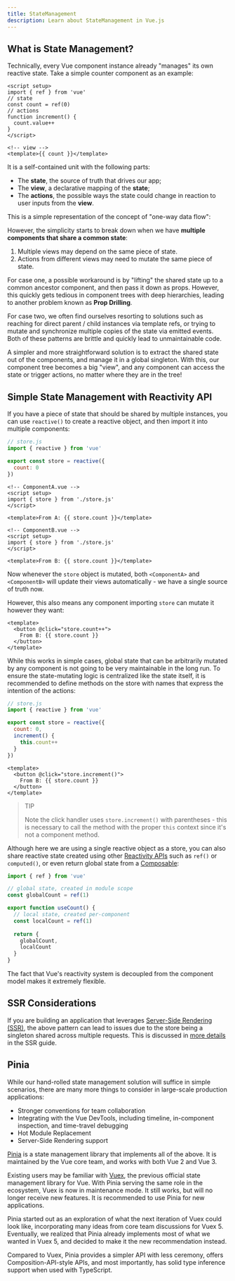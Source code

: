 ```yaml
---
title: StateManagement
description: Learn about StateManagement in Vue.js
---
```


## What is State Management?

Technically, every Vue component instance already "manages" its own reactive state. Take a simple counter component as an example:

```vue
<script setup>
import { ref } from 'vue'
// state
const count = ref(0)
// actions
function increment() {
  count.value++
}
</script>

<!-- view -->
<template>{{ count }}</template>
```

It is a self-contained unit with the following parts:

- The **state**, the source of truth that drives our app;
- The **view**, a declarative mapping of the **state**;
- The **actions**, the possible ways the state could change in reaction to user inputs from the **view**.

This is a simple representation of the concept of "one-way data flow":

However, the simplicity starts to break down when we have **multiple components that share a common state**:

1. Multiple views may depend on the same piece of state.
2. Actions from different views may need to mutate the same piece of state.

For case one, a possible workaround is by "lifting" the shared state up to a common ancestor component, and then pass it down as props. However, this quickly gets tedious in component trees with deep hierarchies, leading to another problem known as **Prop Drilling**.

For case two, we often find ourselves resorting to solutions such as reaching for direct parent / child instances via template refs, or trying to mutate and synchronize multiple copies of the state via emitted events. Both of these patterns are brittle and quickly lead to unmaintainable code.

A simpler and more straightforward solution is to extract the shared state out of the components, and manage it in a global singleton. With this, our component tree becomes a big "view", and any component can access the state or trigger actions, no matter where they are in the tree!

## Simple State Management with Reactivity API

If you have a piece of state that should be shared by multiple instances, you can use `reactive()` to create a reactive object, and then import it into multiple components:

```js
// store.js
import { reactive } from 'vue'

export const store = reactive({
  count: 0
})
```

```vue
<!-- ComponentA.vue -->
<script setup>
import { store } from './store.js'
</script>

<template>From A: {{ store.count }}</template>
```

```vue
<!-- ComponentB.vue -->
<script setup>
import { store } from './store.js'
</script>

<template>From B: {{ store.count }}</template>
```

Now whenever the `store` object is mutated, both `<ComponentA>` and `<ComponentB>` will update their views automatically - we have a single source of truth now.

However, this also means any component importing `store` can mutate it however they want:

```vue
<template>
  <button @click="store.count++">
    From B: {{ store.count }}
  </button>
</template>
```

While this works in simple cases, global state that can be arbitrarily mutated by any component is not going to be very maintainable in the long run. To ensure the state-mutating logic is centralized like the state itself, it is recommended to define methods on the store with names that express the intention of the actions:

```js
// store.js
import { reactive } from 'vue'

export const store = reactive({
  count: 0,
  increment() {
    this.count++
  }
})
```

```vue
<template>
  <button @click="store.increment()">
    From B: {{ store.count }}
  </button>
</template>
```

> TIP
> 
> Note the click handler uses `store.increment()` with parentheses - this is necessary to call the method with the proper `this` context since it's not a component method.

Although here we are using a single reactive object as a store, you can also share reactive state created using other [Reactivity APIs](https://vuejs.org/api/reactivity-core.html) such as `ref()` or `computed()`, or even return global state from a [Composable](https://vuejs.org/guide/reusability/composables.html):

```js
import { ref } from 'vue'

// global state, created in module scope
const globalCount = ref(1)

export function useCount() {
  // local state, created per-component
  const localCount = ref(1)
  
  return {
    globalCount,
    localCount
  }
}
```

The fact that Vue's reactivity system is decoupled from the component model makes it extremely flexible.

## SSR Considerations

If you are building an application that leverages [Server-Side Rendering (SSR)](https://vuejs.org/guide/scaling-up/ssr.html), the above pattern can lead to issues due to the store being a singleton shared across multiple requests. This is discussed in [more details](https://vuejs.org/guide/scaling-up/ssr.html#cross-request-state-pollution) in the SSR guide.

## Pinia

While our hand-rolled state management solution will suffice in simple scenarios, there are many more things to consider in large-scale production applications:

- Stronger conventions for team collaboration
- Integrating with the Vue DevTools, including timeline, in-component inspection, and time-travel debugging
- Hot Module Replacement
- Server-Side Rendering support

[Pinia](https://pinia.vuejs.org/) is a state management library that implements all of the above. It is maintained by the Vue core team, and works with both Vue 2 and Vue 3.

Existing users may be familiar with [Vuex](https://vuex.vuejs.org/), the previous official state management library for Vue. With Pinia serving the same role in the ecosystem, Vuex is now in maintenance mode. It still works, but will no longer receive new features. It is recommended to use Pinia for new applications.

Pinia started out as an exploration of what the next iteration of Vuex could look like, incorporating many ideas from core team discussions for Vuex 5. Eventually, we realized that Pinia already implements most of what we wanted in Vuex 5, and decided to make it the new recommendation instead.

Compared to Vuex, Pinia provides a simpler API with less ceremony, offers Composition-API-style APIs, and most importantly, has solid type inference support when used with TypeScript.
